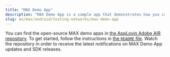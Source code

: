 ```yaml
---
title: "MAX Demo App"
description: "MAX Demo App is a sample app that demonstrates how you can integrate MAX into your mobile apps."
slug: en/max/android/testing-networks/max-demo-app
---
```


<MaxDemoApp />

You can find the open-source MAX demo apps in [the AppLovin Adobe AIR repository](https://github.com/AppLovin/AppLovin-MAX-AIR).
To get started, follow the instructions in [the `README` file](https://github.com/AppLovin/AppLovin-MAX-AIR/blob/master/README.md).
Watch the repository in order to receive the latest notifications on MAX Demo App updates and <Abbr>SDK</Abbr> releases.
